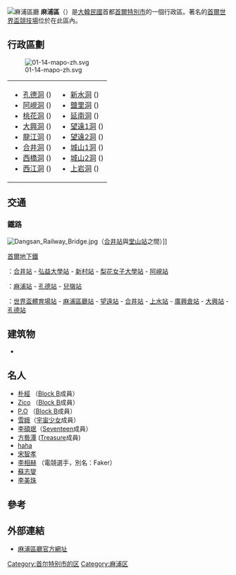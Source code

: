 {{noteTA|G1=Unit}}
{{Infobox settlement
| name                    = 麻浦區
| settlement_type         = [[韩国行政区划|自治區]]
| translit_lang1          = [[韓語|韓語]]
| translit_lang1_type1    = [[諺文|諺文]]
| translit_lang1_info1    = 마포구
| translit_lang1_type2    = [[朝鮮汉字|漢字]]
| translit_lang1_info2    = 麻浦區
| translit_lang1_type3    = {{nowrap|[[文化观光部2000年式|文化观光部2000年式]]}}
| translit_lang1_info3    = Mapo-gu
| translit_lang1_type4    = {{nowrap|[[马科恩-赖肖尔表记法|马科恩-赖肖尔表记法]]}}
| translit_lang1_info4    = Map'o-gu
| image_skyline           = Hapjeong, Seoul.jpg
| image_caption           = 合井洞街景
| image_flag              = Flag of Mapo, Seoul.svg
| image_seal              = 
| image_map               = Seoul Mapo-gu.svg
| map_caption             = 麻浦區在首爾特別市的位置
| subdivision_type        = 國家
| subdivision_name        = {{ROK}}
| subdivision_type1       = [[朝鮮地區|地區]]
| subdivision_name1       = [[韓國首都圈|韓國首都圈]]
| subdivision_type2       = 省級行政區
| subdivision_name2       = [[首爾特別市|首爾特別市]]
| parts_type              = 行政區劃
| parts                   = 24個[[行政洞|行政洞]]
| area_total_km2          = 23.87
| population_total        = 388,164
| population_density_km2  = auto
| leader_title            = 區廳長
| leader_name			  = {{link-ko|庾東均|유동균 (정치인)}}
| leader_party            = {{MPK}}
| leader_title1           = 國會議員
| leader_name1            = {{ubl|甲：[[盧雄來|盧雄來]]{{small|（{{MPK}}）}}|乙：[[鄭清來|鄭清來]]{{small|（{{MPK}}）}}}}
| blank1_name             = 區樹
| blank1_info             = [[雞爪槭|雞爪槭]]
| blank2_name             = 區花
| blank2_info             = [[日本辛夷|日本辛夷]]
| blank3_name             = 區鳥
| blank3_info             = [[綠頭鴨|綠頭鴨]]
}}
[[File:Mapo-gu_Office_20201009_005.jpg|麻浦區廳]]
'''麻浦區'''（{{kor|諺=마포구|漢=麻浦區|羅=Mapo gu|名=南}}）是[[大韓民國|大韓民國]]首都[[首爾特別市|首爾特別市]]的一個行政區。著名的[[首爾世界盃競技場|首爾世界盃競技場]]位於在此區內。

== 行政區劃 ==
[[File:01-14-mapo-zh.svg|thumb]]
{| style="width: 65%" |
| style="vertical-align: top" |
* [[孔德洞|孔德洞]] ({{Lang-ko|공덕동}})
* [[阿峴洞|阿峴洞]] ({{Lang-ko|아현동}})
* [[桃花洞|桃花洞]] ({{Lang-ko|도화동}})
* [[大興洞|大興洞]] ({{Lang-ko|대흥동}})
* [[龍江洞_(首爾)|龍江洞]] ({{Lang-ko|용강동}})
* [[合井洞|合井洞]] ({{Lang-ko|합정동}})
* [[西橋洞|西橋洞]] ({{Lang-ko|서교동}})
* [[西江洞|西江洞]] ({{Lang-ko|서강동}})
| style="vertical-align: top" |
* [[新水洞|新水洞]] ({{Lang-ko|신수동}})
* [[鹽里洞|鹽里洞]] ({{Lang-ko|염리동}})
* [[延南洞|延南洞]] ({{Lang-ko|연남동}})
* [[望遠1洞|望遠1洞]] ({{Lang-ko|망원1동}})
* [[望遠2洞|望遠2洞]] ({{Lang-ko|망원2동}})
* [[城山1洞|城山1洞]] ({{Lang-ko|성산1동}})
* [[城山2洞|城山2洞]] ({{Lang-ko|성산2동}})
* [[上岩洞|上岩洞]] ({{Lang-ko|상암동}})
|}
== 交通 ==
=== 鐵路 ===
[[File:Dangsan_Railway_Bridge.jpg|thumb]]（[[合井站|合井站]]與[[堂山站|堂山站]]之間）]]
;[[首爾地下鐵|首爾地下鐵]]
{{韓國都市鐵道|SM2}}：[[合井站|合井站]] - [[弘益大學站|弘益大學站]] - [[新村站_(首爾地鐵)|新村站]] - [[梨花女子大學站|梨花女子大學站]] - [[阿峴站|阿峴站]]

{{韓國都市鐵道|SM5}}：[[麻浦站|麻浦站]] - [[孔德站|孔德站]] - [[兒嶺站|兒嶺站]]

{{韓國都市鐵道|SM6}}：[[世界盃體育場站|世界盃體育場站]] - [[麻浦區廳站|麻浦區廳站]] - [[望遠站|望遠站]] - [[合井站|合井站]] - [[上水站_(首爾)|上水站]] - [[廣興倉站|廣興倉站]] - [[大興站_(首爾)|大興站]] - [[孔德站|孔德站]]

== 建筑物 ==
* {{Link-ko|麻浦公寓|마포아파트}}

== 名人 ==
* [[朴經|朴經]] （[[Block_B|Block B]]成員）
* [[Zico_(歌手)|Zico]] （[[Block_B|Block B]]成員）
* [[P.O|P.O]] （[[Block_B|Block B]]成員）
* [[雪娥|雪娥]]（[[宇宙少女|宇宙少女]]成員）
* [[李碩珉|李碩珉]]（[[Seventeen_(組合)|Seventeen]]成員）
* [[方藝潭|方藝潭]] ([[Treasure_(組合)|Treasure]]成員)
* [[haha|haha]]
* [[宋智孝|宋智孝]]
* [[李相赫|李相赫]] （電競選手，別名：Faker）
* [[蘇志燮|蘇志燮]]
* [[李美珠|李美珠]]

== 參考 ==
{{reflist}}

== 外部連結 ==
{{Commonscat|Mapo-gu, Seoul}}
* {{ko icon}} [https://web.archive.org/web/20110225091627/http://mapo.go.kr/ 麻浦區廳官方網址]

{{首爾特別市行政區劃}}
{{DEFAULTSORT:Mapo-gu}}
[[Category:首尔特别市的区|Category:首尔特别市的区]]
[[Category:麻浦区|Category:麻浦区]]